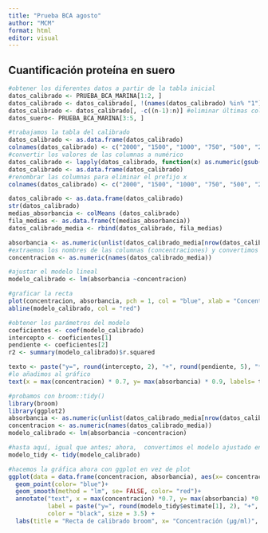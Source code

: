 ```yaml
---
title: "Prueba BCA agosto"
author: "MCM"
format: html
editor: visual
---
```


## Cuantificación proteína en suero

```r
#obtener los diferentes datos a partir de la tabla inicial
datos_calibrado <- PRUEBA_BCA_MARINA[1:2, ]
datos_calibrado <- datos_calibrado[, !(names(datos_calibrado) %in% "1")] #eliminar primera columna
datos_calibrado <- datos_calibrado[, -c((n-1):n)] #eliminar últimas columnas
datos_suero<- PRUEBA_BCA_MARINA[3:5, ]
```

```r
#trabajamos la tabla del calibrado
datos_calibrado <- as.data.frame(datos_calibrado)
colnames(datos_calibrado) <- c("2000", "1500", "1000", "750", "500", "250", "125", "25", "0")
#convertir los valores de las columnas a numérico
datos_calibrado <- lapply(datos_calibrado, function(x) as.numeric(gsub(",", ".", x))) 
datos_calibrado <- as.data.frame(datos_calibrado)
#renombrar las columnas para eliminar el prefijo x
colnames(datos_calibrado) <- c("2000", "1500", "1000", "750", "500", "250", "125", "25", "0")

datos_calibrado <- as.data.frame(datos_calibrado)
str(datos_calibrado)
medias_absorbancia <- colMeans (datos_calibrado)
fila_medias <- as.data.frame(t(medias_absorbancia))
datos_calibrado_media <- rbind(datos_calibrado, fila_medias)


```

```r
absorbancia <- as.numeric(unlist(datos_calibrado_media[nrow(datos_calibrado_media), ]))
#extraemos los nombres de las columnas (concentraciones) y convertimos esos nombres en números
concentracion <- as.numeric(names(datos_calibrado_media)) 

#ajustar el modelo lineal
modelo_calibrado <- lm(absorbancia ~concentracion)

#graficar la recta
plot(concentracion, absorbancia, pch = 1, col = "blue", xlab = "Concentración (µg/ml)", ylab = "Absorbancia", main = "Recta de calibrado")
abline(modelo_calibrado, col = "red")

#obtener los parámetros del modelo
coeficientes <- coef(modelo_calibrado)
intercepto <- coeficientes[1]
pendiente <- coeficientes[2]
r2 <- summary(modelo_calibrado)$r.squared

texto <- paste("y=", round(intercepto, 2), "+", round(pendiente, 5), "*x\nR^2 =", round(r2, 2))
#lo añadimos al gráfico
text(x = max(concentracion) * 0.7, y= max(absorbancia) * 0.9, labels= texto, pos = 4, cex = 0.8, col = "black")

```

```r
#probamos con broom::tidy() 
library(broom)
library(ggplot2)
absorbancia <- as.numeric(unlist(datos_calibrado_media[nrow(datos_calibrado_media), ]))
concentracion <- as.numeric(names(datos_calibrado_media)) 
modelo_calibrado <- lm(absorbancia ~concentracion)

#hasta aquí, igual que antes; ahora,  convertimos el modelo ajustado en un df con coeficientes y estadísticas 
modelo_tidy <- tidy(modelo_calibrado)

#hacemos la gráfica ahora con ggplot en vez de plot
ggplot(data = data.frame(concentracion, absorbancia), aes(x= concentracion, y= absorbancia))+
  geom_point(color= "blue")+ 
  geom_smooth(method = "lm", se= FALSE, color= "red")+
  annotate("text", x = max(concentracion) *0.7, y= max(absorbancia) *0.9, 
           label = paste("y=", round(modelo_tidy$estimate[1], 2), "+", round(modelo_tidy$estimate[2], 5),"* x\nR^2 =", round(summary(modelo_calibrado)$r.squared, 2)),
           color = "black", size = 3.5) +
  labs(title = "Recta de calibrado broom", x= "Concentración (µg/ml)", y= "Absorbancia")




```

```r


```

